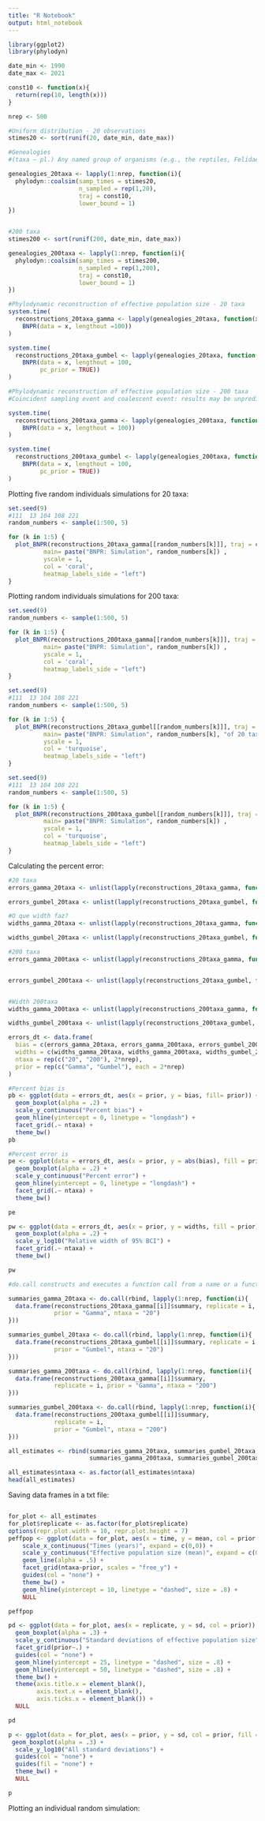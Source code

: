 ```yaml
---
title: "R Notebook"
output: html_notebook
---
```


```r
library(ggplot2)
library(phylodyn)

date_min <- 1990
date_max <- 2021

const10 <- function(x){
  return(rep(10, length(x)))
}

nrep <- 500

#Uniform distribution - 20 observations
stimes20 <- sort(runif(20, date_min, date_max))

#Genealogies
#(taxa — pl.) Any named group of organisms (e.g., the reptiles, Felidae, beetles, Homo sapiens).

genealogies_20taxa <- lapply(1:nrep, function(i){
  phylodyn::coalsim(samp_times = stimes20,
                    n_sampled = rep(1,20),
                    traj = const10,
                    lower_bound = 1)
})


#200 taxa
stimes200 <- sort(runif(200, date_min, date_max))

genealogies_200taxa <- lapply(1:nrep, function(i){
  phylodyn::coalsim(samp_times = stimes200,
                    n_sampled = rep(1,200),
                    traj = const10,
                    lower_bound = 1)
})
```

```r
#Phylodynamic reconstruction of effective population size - 20 taxa
system.time(
  reconstructions_20taxa_gamma <- lapply(genealogies_20taxa, function(x)
    BNPR(data = x, lengthout =100))
)

system.time(
  reconstructions_20taxa_gumbel <- lapply(genealogies_20taxa, function(x)
    BNPR(data = x, lengthout = 100, 
         pc_prior = TRUE))
)
```

```r
#Phylodynamic reconstruction of effective population size - 200 taxa
#Coincident sampling event and coalescent event: results may be unpredictable.  What it means?

system.time(
  reconstructions_200taxa_gamma <- lapply(genealogies_200taxa, function(x)
    BNPR(data = x, lengthout = 100))
)

system.time(
  reconstructions_200taxa_gumbel <- lapply(genealogies_200taxa, function(x)
    BNPR(data = x, lengthout = 100, 
         pc_prior = TRUE))
)
```
Plotting five random individuals simulations for 20 taxa:
```r
set.seed(9)
#111  13 104 108 221
random_numbers <- sample(1:500, 5)

for (k in 1:5) {
  plot_BNPR(reconstructions_20taxa_gamma[[random_numbers[k]]], traj = const10,
          main= paste("BNPR: Simulation", random_numbers[k]) , 
          yscale = 1,
          col = 'coral', 
          heatmap_labels_side = "left")
}
```
Plotting random individuals simulations for 200 taxa: 
```r
set.seed(9)
random_numbers <- sample(1:500, 5)

for (k in 1:5) {
  plot_BNPR(reconstructions_200taxa_gamma[[random_numbers[k]]], traj = const10,
          main= paste("BNPR: Simulation", random_numbers[k]) , 
          yscale = 1,
          col = 'coral', 
          heatmap_labels_side = "left")
}

```
```r
set.seed(9)
#111  13 104 108 221
random_numbers <- sample(1:500, 5)

for (k in 1:5) {
  plot_BNPR(reconstructions_20taxa_gumbel[[random_numbers[k]]], traj = const10,
          main= paste("BNPR: Simulation", random_numbers[k], "of 20 taxa using Gumbel prior") , 
          yscale = 1,
          col = 'turquoise', 
          heatmap_labels_side = "left")
}
```

```r
set.seed(9)
#111  13 104 108 221
random_numbers <- sample(1:500, 5)

for (k in 1:5) {
  plot_BNPR(reconstructions_200taxa_gumbel[[random_numbers[k]]], traj = const10,
          main= paste("BNPR: Simulation", random_numbers[k]) , 
          yscale = 1,
          col = 'turquoise', 
          heatmap_labels_side = "left")
}
```


Calculating the percent error:

```r
#20 taxa
errors_gamma_20taxa <- unlist(lapply(reconstructions_20taxa_gamma, function(x) 100 * (1/date_max) * sum((x$effpop - 10)/10)))

errors_gumbel_20taxa <- unlist(lapply(reconstructions_20taxa_gumbel, function(x) 100 * (1/date_max) * sum((x$effpop - 10)/10)))

#O que width faz?
widths_gamma_20taxa <- unlist(lapply(reconstructions_20taxa_gamma, function(x) (1/date_max) * sum((x$effpop975 - x$effpop025)/10)))

widths_gumbel_20taxa <- unlist(lapply(reconstructions_20taxa_gumbel, function(x) (1/date_max) * sum((x$effpop975 - x$effpop025)/10)))

#200 taxa
errors_gamma_200taxa <- unlist(lapply(reconstructions_20taxa_gamma, function(x) 100 * (1/date_max) * sum((x$effpop - 10)/10)))


errors_gumbel_200taxa <- unlist(lapply(reconstructions_20taxa_gumbel, function(x) 100 * (1/date_max) * sum((x$effpop - 10)/10)))


#Width 200taxa
widths_gamma_200taxa <- unlist(lapply(reconstructions_200taxa_gamma, function(x) (1/date_max) * sum((x$effpop975 - x$effpop025)/10)))

widths_gumbel_200taxa <- unlist(lapply(reconstructions_200taxa_gumbel, function(x) (1/date_max) * sum((x$effpop975 - x$effpop025)/10)))

errors_dt <- data.frame(
  bias = c(errors_gamma_20taxa, errors_gamma_200taxa, errors_gumbel_200taxa, errors_gumbel_200taxa),
  widths = c(widths_gamma_20taxa, widths_gamma_200taxa, widths_gumbel_20taxa, widths_gumbel_200taxa),
  ntaxa = rep(c("20", "200"), 2*nrep),
  prior = rep(c("Gamma", "Gumbel"), each = 2*nrep)
)
```

```r
#Percent bias is
pb <- ggplot(data = errors_dt, aes(x = prior, y = bias, fill= prior)) + 
  geom_boxplot(alpha = .2) +
  scale_y_continuous("Percent bias") +
  geom_hline(yintercept = 0, linetype = "longdash") +
  facet_grid(.~ ntaxa) +
  theme_bw()
pb
```

```r
#Percent error is
pe <- ggplot(data = errors_dt, aes(x = prior, y = abs(bias), fill = prior)) +
  geom_boxplot(alpha = .2) +
  scale_y_continuous("Percent error") +
  geom_hline(yintercept = 0, linetype = "longdash") +
  facet_grid(.~ ntaxa) +
  theme_bw()

pe
```

```r
pw <- ggplot(data = errors_dt, aes(x = prior, y = widths, fill = prior)) +
  geom_boxplot(alpha = .2) +
  scale_y_log10("Relative width of 95% BCI") +
  facet_grid(.~ ntaxa) +
  theme_bw()

pw
```

```r
#do.call constructs and executes a function call from a name or a function and a list of arguments to be passed to it.

summaries_gamma_20taxa <- do.call(rbind, lapply(1:nrep, function(i){
  data.frame(reconstructions_20taxa_gamma[[i]]$summary, replicate = i,
             prior = "Gamma", ntaxa = "20")
}))

summaries_gumbel_20taxa <- do.call(rbind, lapply(1:nrep, function(i){
  data.frame(reconstructions_20taxa_gumbel[[i]]$summary, replicate = i, 
             prior = "Gumbel", ntaxa = "20")
}))

summaries_gamma_200taxa <- do.call(rbind, lapply(1:nrep, function(i){
  data.frame(reconstructions_200taxa_gamma[[i]]$summary,
             replicate = i, prior = "Gamma", ntaxa = "200")
}))

summaries_gumbel_200taxa <- do.call(rbind, lapply(1:nrep, function(i){
  data.frame(reconstructions_200taxa_gumbel[[i]]$summary,
             replicate = i,
             prior = "Gumbel", ntaxa = "200")
}))

all_estimates <- rbind(summaries_gamma_20taxa, summaries_gumbel_20taxa,
                       summaries_gamma_200taxa, summaries_gumbel_200taxa)

all_estimates$ntaxa <- as.factor(all_estimates$ntaxa)
head(all_estimates)
```

Saving data frames in a txt file:
```r

```


```r
for_plot <- all_estimates
for_plot$replicate <- as.factor(for_plot$replicate)
options(repr.plot.width = 10, repr.plot.height = 7)
peffpop <- ggplot(data = for_plot, aes(x = time, y = mean, col = prior, group = replicate)) +
    scale_x_continuous("Times (years)", expand = c(0,0)) +
    scale_y_continuous("Effective population size (mean)", expand = c(0,0)) +
    geom_line(alpha = .5) + 
    facet_grid(ntaxa~prior, scales = "free_y") +
    guides(col = "none") +
    theme_bw() +
    geom_hline(yintercept = 10, linetype = "dashed", size = .8) +
    NULL

peffpop
```

```r
pd <- ggplot(data = for_plot, aes(x = replicate, y = sd, col = prior)) +
  geom_boxplot(alpha = .3) +
  scale_y_continuous("Standard deviations of effective population size", expand = c(0,0)) +
  facet_grid(prior~.) +
  guides(col = "none") +
  geom_hline(yintercept = 25, linetype = "dashed", size = .8) +
  geom_hline(yintercept = 50, linetype = "dashed", size = .8) +
  theme_bw() +
  theme(axis.title.x = element_blank(),
        axis.text.x = element_blank(),
        axis.ticks.x = element_blank()) +
  NULL

pd
```

```r
p <- ggplot(data = for_plot, aes(x = prior, y = sd, col = prior, fill = prior)) +
 geom_boxplot(alpha = .3) +
  scale_y_log10("All standard deviations") +
  guides(col = "none") +
  guides(fil = "none") +
  theme_bw() +
  NULL

p
```
Plotting an individual random simulation:

```r

```

